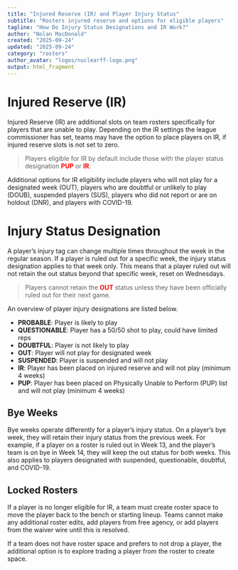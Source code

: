 ```yaml
---
title: "Injured Reserve (IR) and Player Injury Status"
subtitle: "Rosters injured reserve and options for eligible players"
tagline: "How Do Injury Status Designations and IR Work?"
author: "Nolan MacDonald"
created: "2025-09-24"
updated: "2025-09-24"
category: "rosters"
author_avatar: "logos/nuclearff-logo.png"
output: html_fragment
---
```


# Injured Reserve (IR)

Injured Reserve (IR) are additional slots on team rosters specifically for
players that are unable to play.
Depending on the IR settings the league commissioner has set, teams
may have the option to place players on IR, if injured reserve slots is not
set to zero.

<blockquote>
Players eligible for IR by default include those with the player status
designation <span style="color:red; font-weight:bold;">PUP</span> or <span style="color:red; font-weight:bold;">IR</span>.
</blockquote>

Additional options for IR eligibility include players who will not play for
a designated week (OUT), players who are doubtful or unlikely to
play (DOUB), suspended players (SUS), players who did not
report or are on holdout (DNR), and players with COVID-19.

# Injury Status Designation 

A player's injury tag can change multiple times throughout the week in the
regular season.
If a player is ruled out for a specific week, the injury status designation
applies to that week only. 
This means that a player ruled out will not retain the out status beyond that
specific week, reset on Wednesdays.

<blockquote>
Players cannot retain the <span style="color:red; font-weight:bold;">OUT</span>
status unless they have been officially ruled out for their next game.
</blockquote>

An overview of player injury designations are listed below.

- **PROBABLE**: Player is likely to play
- **QUESTIONABLE**: Player has a 50/50 shot to play, could have limited reps
- **DOUBTFUL**: Player is not likely to play
- **OUT**: Player will not play for designated week
- **SUSPENDED**: Player is suspended and will not play
- **IR**: Player has been placed on injured reserve and will not play (minimum 4 weeks)
- **PUP**: Player has been placed on Physically Unable to Perform (PUP) list and will not play (minimum 4 weeks)

## Bye Weeks

Bye weeks operate differently for a player's injury status.
On a player's bye week, they will retain their injury status from the previous
week.
For example, if a player on a roster is ruled out in Week 13, and the
player's team is on bye in Week 14, they will keep the out status for both
weeks.
This also applies to players designated with suspended, questionable, doubtful, and COVID-19. 

## Locked Rosters

If a player is no longer eligible for IR, a team must create roster space
to move the player back to the bench or starting lineup.
Teams cannot make any additional roster edits, add players from free agency,
or add players from the waiver wire until this is resolved.

If a team does not have roster space and prefers to not drop a player,
the additional option is to explore trading a player from the roster to create
space.



